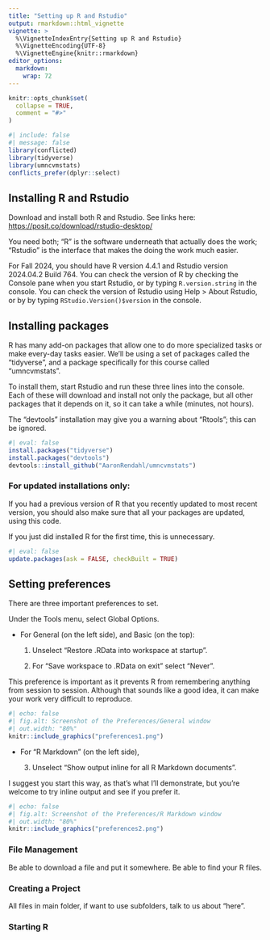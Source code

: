 ```yaml
---
title: "Setting up R and Rstudio"
output: rmarkdown::html_vignette
vignette: >
  %\VignetteIndexEntry{Setting up R and Rstudio}
  %\VignetteEncoding{UTF-8}
  %\VignetteEngine{knitr::rmarkdown}
editor_options: 
  markdown: 
    wrap: 72
---
```


```r
knitr::opts_chunk$set(
  collapse = TRUE,
  comment = "#>"
)
```

```r
#| include: false
#| message: false
library(conflicted)
library(tidyverse)
library(umncvmstats)
conflicts_prefer(dplyr::select)
```

## Installing R and Rstudio

Download and install both R and Rstudio. See links here:
<https://posit.co/download/rstudio-desktop/>

You need both; "R" is the software underneath that actually does the work; 
"Rstudio" is the interface that makes the doing the work much easier.

For Fall 2024, you should have R version 4.4.1 and Rstudio version 2024.04.2 Build 764.
You can check the version of R by checking the Console pane when you start Rstudio, or
by typing `R.version.string` in the console. You can check the version of Rstudio using Help > About Rstudio, or by by typing `RStudio.Version()$version` in the console.

## Installing packages

R has many add-on packages that allow one to do more specialized tasks or
make every-day tasks easier. We'll be using a set of packages called the
"tidyverse", and a package specifically for this course called "umncvmstats".

To install them, start Rstudio and run these three lines into the console.
Each of these will download and install not only the package, but all
other packages that it depends on it, so it can take a while (minutes, not hours).

The "devtools" installation may give you a warning about "Rtools"; this can be ignored.

```r
#| eval: false
install.packages("tidyverse")
install.packages("devtools")
devtools::install_github("AaronRendahl/umncvmstats")
```

### For updated installations only:
If you had a previous version of R that you recently updated to most recent version,
you should also make sure that all your packages are updated, using this code.

If you just did installed R for the first time, this is unnecessary.

```r
#| eval: false
update.packages(ask = FALSE, checkBuilt = TRUE)
```

## Setting preferences

There are three important preferences to set.

Under the Tools menu, select Global Options.

- For General (on the left side), and Basic (on the top):

  1. Unselect “Restore .RData into workspace at startup”.

  2. For “Save workspace to .RData on exit” select “Never”.

This preference is important as it prevents R from remembering anything from
session to session. Although that sounds like a good idea, it can make your 
work very difficult to reproduce.

```r
#| echo: false
#| fig.alt: Screenshot of the Preferences/General window
#| out.width: "80%"
knitr::include_graphics("preferences1.png")
```

- For "R Markdown" (on the left side),

  3. Unselect "Show output inline for all R Markdown documents".

I suggest you start this way, as that's what I'll demonstrate, but you're welcome
to try inline output and see if you prefer it.

```r
#| echo: false
#| fig.alt: Screenshot of the Preferences/R Markdown window
#| out.width: "80%"
knitr::include_graphics("preferences2.png")
```

### File Management

Be able to download a file and put it somewhere. Be able to find your R
files.

### Creating a Project

All files in main folder, if want to use subfolders, talk to us about
"here".

### Starting R


